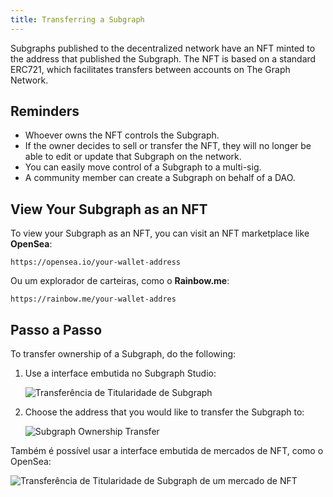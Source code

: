 ```yaml
---
title: Transferring a Subgraph
---
```


Subgraphs published to the decentralized network have an NFT minted to the address that published the Subgraph. The NFT is based on a standard ERC721, which facilitates transfers between accounts on The Graph Network.

## Reminders

- Whoever owns the NFT controls the Subgraph.
- If the owner decides to sell or transfer the NFT, they will no longer be able to edit or update that Subgraph on the network.
- You can easily move control of a Subgraph to a multi-sig.
- A community member can create a Subgraph on behalf of a DAO.

## View Your Subgraph as an NFT

To view your Subgraph as an NFT, you can visit an NFT marketplace like **OpenSea**:

```
https://opensea.io/your-wallet-address
```

Ou um explorador de carteiras, como o **Rainbow.me**:

```
https://rainbow.me/your-wallet-addres
```

## Passo a Passo

To transfer ownership of a Subgraph, do the following:

1. Use a interface embutida no Subgraph Studio:

   ![Transferência de Titularidade de Subgraph](/img/subgraph-ownership-transfer-1.png)

2. Choose the address that you would like to transfer the Subgraph to:

   ![Subgraph Ownership Transfer](/img/subgraph-ownership-transfer-2.png)

Também é possível usar a interface embutida de mercados de NFT, como o OpenSea:

![Transferência de Titularidade de Subgraph de um mercado de NFT](/img/subgraph-ownership-transfer-nft-marketplace.png)
